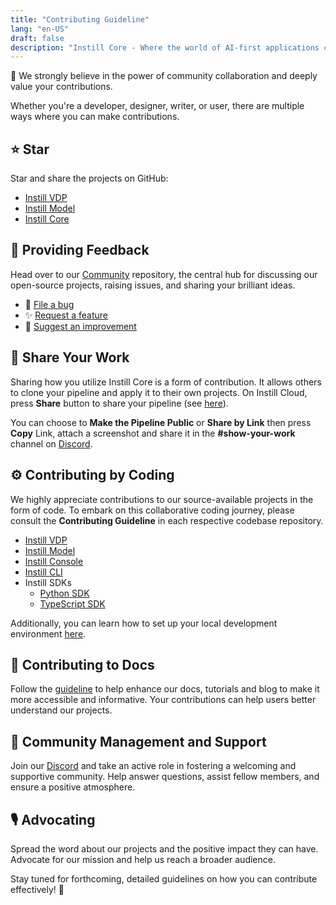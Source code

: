 ```yaml
---
title: "Contributing Guideline"
lang: "en-US"
draft: false
description: "Instill Core - Where the world of AI-first applications comes alive"
---
```


🚀 We strongly believe in the power of community collaboration and deeply value your contributions.

Whether you're a developer, designer, writer, or user, there are multiple ways where you can make contributions.

## ⭐️ Star

Star and share the projects on GitHub:

- [Instill VDP](https://github.com/instill-ai/vdp)
- [Instill Model](https://github.com/instill-ai/model)
- [Instill Core](https://github.com/instill-ai/core)

## 👐 Providing Feedback

Head over to our [Community](https://github.com/instill-ai/community) repository, the central hub for discussing our open-source projects, raising issues, and sharing your brilliant ideas.

- 🐞 [File a bug](https://github.com/instill-ai/community/issues/new?assignees=&labels=%F0%9F%90%9B+bug,need-triage&projects=&template=bug_report.yaml&title=%5BBug%5D+%3Ctitle%3E)
- ✨ [Request a feature](https://github.com/instill-ai/community/issues/new?assignees=&labels=%E2%9C%A8+feature%2Cneed-triage&projects=&template=feature_request.yaml&title=%5BFeature%5D+%3Ctitle%3E)
- 🧹 [Suggest an improvement](https://github.com/instill-ai/community/issues/new?assignees=&labels=%F0%9F%A7%B9+improvement%2Cneed-triage&projects=&template=improvement.yaml&title=%5BImprovement%5D+%3Ctitle%3E)

## 💎 Share Your Work

Sharing how you utilize Instill Core is a form of contribution. It allows others to clone your pipeline and apply it to their own projects.
On Instill Cloud, press **Share** button to share your pipeline (see [here](https://github.com/instill-ai/community/blob/main/hacktoberfest2023/guide-to-sharing-your-pipelines.md#step-5-share-the-pipeline)).

You can choose to **Make the Pipeline Public** or **Share by Link** then press **Copy** Link,
attach a screenshot and share it in the **#show-your-work** channel on [Discord](https://discord.gg/sevxWsqpGh).

<ZoomableImg
  src="https://raw.githubusercontent.com/instill-ai/community/main/hacktoberfest2023/assets/share-pipeline.gif"
  alt="Share your pipeline on Instill Cloud"
/>

## ⚙️ Contributing by Coding

We highly appreciate contributions to our source-available projects in the form of code.
To embark on this collaborative coding journey, please consult the **Contributing Guideline** in each respective codebase repository.

- [Instill VDP](https://github.com/instill-ai/vdp/blob/main/.github/CONTRIBUTING.md)
- [Instill Model](https://github.com/instill-ai/model/blob/main/.github/CONTRIBUTING.md)
- [Instill Console](https://github.com/instill-ai/console/blob/main/.github/CONTRIBUTING.md)
- [Instill CLI](https://github.com/instill-ai/cli/blob/main/.github/CONTRIBUTING.md)
- Instill SDKs
  - [Python SDK](https://github.com/instill-ai/python-sdk/blob/main/.github/CONTRIBUTING.md)
  - [TypeScript SDK](https://github.com/instill-ai/typescript-sdk/blob/main/.github/CONTRIBUTING.md)

Additionally, you can learn how to set up your local development environment [here](contributing-guideline).

## 📖 Contributing to Docs

Follow the [guideline](https://github.com/instill-ai/instill.tech/blob/main/.github/DOCS-CONTRIBUTING.md) to help enhance our docs, tutorials and blog to make it more accessible and informative.
Your contributions can help users better understand our projects.

## 🙌 Community Management and Support

Join our [Discord](https://discord.gg/sevxWsqpGh) and take an active role in fostering a welcoming and supportive community. Help answer questions, assist fellow members, and ensure a positive atmosphere.

## 🎙️ Advocating

Spread the word about our projects and the positive impact they can have. Advocate for our mission and help us reach a broader audience.

Stay tuned for forthcoming, detailed guidelines on how you can contribute effectively! 🌱

